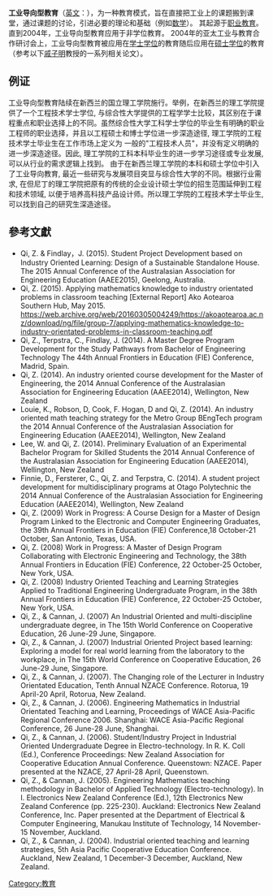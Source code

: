 '''工业导向型教育'''（[[英文|英文]]：'''{{lang|en|Industry Oriented Education}}'''），为一种教育模式，旨在直接把工业上的课题搬到课堂，通过课题的讨论，引进必要的理论和基础（例如[[数学|数学]]）。
其起源于[[职业教育|职业教育]]。直到2004年，工业导向型教育应用于非学位教育。 2004年的亚太工业与教育合作研讨会上，工业导向型教育被应用在[[学士学位|学士学位]]的教育随后应用在[[硕士学位|硕士学位]]的教育（参考以下[[戚子明|戚子明]]教授的一系列相关论文）。

==例证==

工业导向型教育陆续在新西兰的国立理工学院施行。举例，在新西兰的理工学院提供了一个工程技术学士学位, 与综合性大学提供的工程学学士比较，其区别在于课程重点和职业选择上的不同。虽然综合性大学工科学士学位的毕业生有明确的职业工程师的职业选择，并且以工程硕士和博士学位进一步深造途径, 理工学院的工程技术学士毕业生在工作市场上定义为 一般的"工程技术人员"，并没有定义明确的进一步深造途径。因此, 理工学院的工科本科毕业生的进一步学习途径或专业发展, 可以从行业的需求逻辑上找到。
由于在新西兰理工学院的本科和硕士学位中引入了工业导向教育, 最近一些研究与发展项目突显与综合性大学的不同。根据行业需求, 在但尼丁的理工学院把原有的传统的企业设计硕士学位的招生范围延伸到工程和技术领域, 以便于培养高科技产品设计师。所以理工学院的工程技术学士毕业生, 可以找到自己的研究生深造途径。

== 參考文獻 ==
*Qi, Z. & Findlay，J. (2015).  Student Project Development based on Industry Oriented Learning: Design of a Sustainable Standalone House. The 2015 Annual Conference of the Australasian Association for Engineering Education (AAEE2015), Geelong, Australia. 
*Qi, Z. (2015).  Applying mathematics knowledge to industry orientated problems in classroom teaching [External Report] Ako Aotearoa Southern Hub, May 2015.  https://web.archive.org/web/20160305004249/https://akoaotearoa.ac.nz/download/ng/file/group-7/applying-mathematics-knowledge-to-industry-orientated-problems-in-classroom-teaching.pdf 
*Qi, Z., Terpstra, C., Findlay, J. (2014). A Master Degree Program Development for the Study Pathways from Bachelor of Engineering Technology The 44th Annual Frontiers in Education (FIE) Conference, Madrid, Spain. 
*Qi, Z. (2014). An industry oriented course development for the Master of Engineering, the 2014 Annual Conference of the Australasian Association for Engineering Education (AAEE2014), Wellington, New Zealand 
*Louie, K., Robson, D, Cook, F. Hogan, D and Qi, Z. (2014). An industry oriented math teaching strategy for the Metro Group BEngTech program the 2014 Annual Conference of the Australasian Association for Engineering Education (AAEE2014), Wellington, New Zealand 
*Lee, W. and Qi, Z. (2014). Preliminary Evaluation of an Experimental Bachelor Program for Skilled Students the 2014 Annual Conference of the Australasian Association for Engineering Education (AAEE2014), Wellington, New Zealand 
*Finnie, D., Fersterer, C., Qi, Z. and Terpstra, C. (2014). A student project development for multidisciplinary programs at Otago Polytechnic the 2014 Annual Conference of the Australasian Association for Engineering Education (AAEE2014), Wellington, New Zealand 
*Qi, Z. (2009) Work in Progress: A Course Design for a Master of Design Program Linked to the Electronic and Computer Engineering Graduates, the 39th Annual Frontiers in Education (FIE) Conference,18 October-21 October, San Antonio, Texas, USA.
*Qi, Z. (2008) Work in Progress: A Master of Design Program Collaborating with Electronic Engineering and Technology, the 38th Annual Frontiers in Education (FIE) Conference, 22 October-25 October, New York, USA. 
*Qi, Z. (2008) Industry Oriented Teaching and Learning Strategies Applied to Traditional Engineering Undergraduate Program, in the 38th Annual Frontiers in Education (FIE) Conference, 22 October-25 October, New York, USA.
*Qi, Z., & Cannan, J. (2007) An Industrial Oriented and multi-discipline undergraduate degree, in The 15th World Conference on Cooperative Education, 26 June-29 June, Singapore.
*Qi, Z., & Cannan, J. (2007) Industrial Oriented Project based learning: Exploring a model for real world learning from the laboratory to the workplace, in The 15th World Conference on Cooperative Education, 26 June-29 June, Singapore. 
*Qi, Z., & Cannan, J. (2007). The Changing role of the Lecturer in Industry Orientated Education, Tenth Annual NZACE Conference. Rotorua, 19 April-20 April, Rotorua, New Zealand.
*Qi, Z., & Cannan, J. (2006). Engineering Mathematics in Industrial Orientated Teaching and Learning, Proceedings of WACE Asia-Pacific Regional Conference 2006. Shanghai: WACE Asia-Pacific Regional Conference, 26 June-28 June, Shanghai.
*Qi, Z., & Cannan, J. (2006). Student/Industry Project in Industrial Oriented Undergraduate Degree in Electro-technology. In R. K. Coll (Ed.), Conference Proceedings: New Zealand Association for Cooperative Education Annual Conference. Queenstown: NZACE. Paper presented at the NZACE, 27 April-28 April, Queenstown.
*Qi, Z., & Cannan, J. (2005). Engineering Mathematics teaching methodology in Bachelor of Applied Technology (Electro-technology). In I. Electronics New Zealand Conference (Ed.), 12th Electronics New Zealand Conference (pp. 225-230). Auckland: Electronics New Zealand Conference, Inc. Paper presented at the Department of Electrical & Computer Engineering, Manukau Institute of Technology, 14 November-15 November, Auckland.
*Qi, Z., & Cannan, J. (2004). Industrial oriented teaching and learning strategies, 5th Asia Pacific Cooperative Education Conference. Auckland, New Zealand, 1 December-3 December, Auckland, New Zealand.

[[Category:教育|Category:教育]]